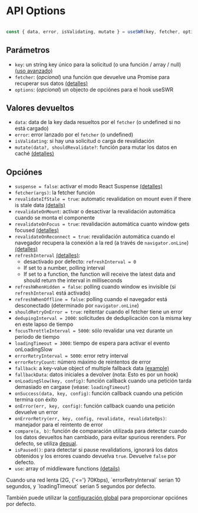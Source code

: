 
# API Options

```js

const { data, error, isValidating, mutate } = useSWR(key, fetcher, options)
```

## Parámetros

- `key`: un string key único para la solicitud (o una función / array / null) [(uso avanzado)](/docs/conditional-fetching)
- `fetcher`: (_opcional_) una función que devuelve una Promise para recuperar sus datos [(detalles)](/docs/data-fetching)
- `options`: (_opcional_) un objecto de opciónes para el hook useSWR

## Valores devueltos

- `data`: data de la key dada resueltos por el `fetcher` (o undefined si no está cargado)
- `error`: error lanzado por el `fetcher` (o undefined)
- `isValidating`: si hay una solicitud o carga de revalidación
- `mutate(data?, shouldRevalidate?`: función para mutar los datos en caché [(detalles)](/docs/mutation)

## Opciónes

- `suspense = false`: activar el modo React Suspense [(detalles)](/docs/suspense)
- `fetcher(args)`: la fetcher función
- `revalidateIfStale = true`: automatic revalidation on mount even if there is stale data [(details)](/docs/revalidation#disable-automatic-revalidations)
- `revalidateOnMount`: activar o desactivar la revalidación automática cuando se monta el componente
- `revalidateOnFocus = true`: revalidación automática cuanto window gets focused [(detalles)](/docs/revalidation)
- `revalidateOnReconnect = true`: revalidación automática cuando el navegador recupera la conexión a la red
  (a través de `navigator.onLine`) [(detalles)](/docs/revalidation)
- `refreshInterval` [(detalles)](/docs/revalidation):
  - desactivado por defecto: `refreshInterval = 0`
  - If set to a number, polling interval
  - If set to a function, the function will receive the latest data and should return the interval in milliseconds
- `refreshWhenHidden = false`: polling cuando window es invisible (si `refreshInterval` está activado)
- `refreshWhenOffline = false`: polling cuando el navegador está desconectado (determinado por `navigator.onLine`)
- `shouldRetryOnError = true`: reitentar cuando el fetcher tiene un error
- `dedupingInterval = 2000`: solicitudes de deduplicación con la misma key en este lapso de tiempo
- `focusThrottleInterval = 5000`: sólo revalidar una vez durante un periodo de tiempo
- `loadingTimeout = 3000`: tiempo de espera para activar el evento onLoadingSlow
- `errorRetryInterval = 5000`: error retry interval
- `errorRetryCount`: número máximo de reintentos de error
- `fallback`: a key-value object of multiple fallback data [(example)](/docs/with-nextjs)
- `fallbackData`: datos iniciales a devolver (nota: Esto es por un hook)
- `onLoadingSlow(key, config)`: función callback cuando una petición tarda demasiado en cargase (véase: `loadingTimeout`)
- `onSuccess(data, key, config)`: función callback cuando una petición termina con éxito
- `onError(err, key, config)`: función callback cuando una petición devuelve un error
- `onErrorRetry(err, key, config, revalidate, revalidateOps)`: manejador para el reintento de error
- `compare(a, b)`: función de comparación utilizada para detectar cuando los datos devueltos han cambiado,
  para evitar spurious rerenders. Por defecto, se utiliza [dequal](https://github.com/lukeed/dequal).
- `isPaused()`: para detectar si pause revalidations, ignorará los datos obtenidos y los errores cuando devuelva `true`. Devuelve `false` por defecto.
- `use`: array of middleware functions [(details)](/docs/middleware)

<Callout emoji="💡">
Cuando una red lenta (2G, {'<='} 70Kbps), `errorRetryInterval` serian 10 segundos, y
`loadingTimeout` serian 5 segundos por defecto.
</Callout>

También puede utilizar la [configuración global](/docs/global-configuration) para proporcionar opciónes por defecto.
